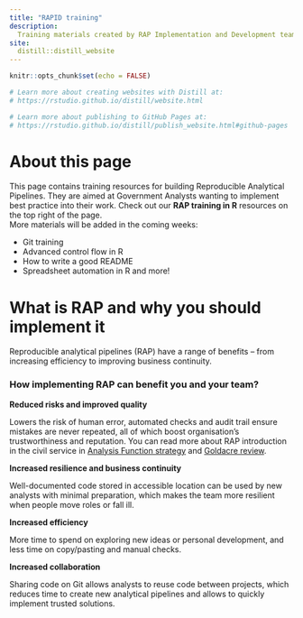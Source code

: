 ```yaml
---
title: "RAPID training"
description:
  Training materials created by RAP Implementation and Development team
site:
  distill::distill_website
---
```


```r
knitr::opts_chunk$set(echo = FALSE)

# Learn more about creating websites with Distill at:
# https://rstudio.github.io/distill/website.html

# Learn more about publishing to GitHub Pages at:
# https://rstudio.github.io/distill/publish_website.html#github-pages

```
# About this page
This page contains training resources for building Reproducible Analytical Pipelines. They are aimed at Government Analysts wanting to implement best practice into their work. Check out our <b>RAP training in R</b> resources on the top right of the page.
<br>
More materials will be added in the coming weeks: 

* Git training
* Advanced control flow in R
* How to write a good README
* Spreadsheet automation in R and more!

# What is RAP and why you should implement it

Reproducible analytical pipelines (RAP) have a range of benefits – from increasing efficiency to improving business continuity.


### How implementing RAP can benefit you and your team? 

**Reduced risks and improved quality**

Lowers the risk of human error, automated checks and audit trail ensure mistakes are never repeated, all of which boost organisation's trustworthiness and reputation. 
You can read more about RAP introduction in the civil service in [Analysis Function strategy](https://analysisfunction.civilservice.gov.uk/policy-store/reproducible-analytical-pipelines-strategy/) and [Goldacre review](https://www.goldacrereview.org/). 

**Increased resilience and business continuity**

Well-documented code stored in accessible location can be used by new analysts with minimal preparation, which makes the team more resilient when people move roles or fall ill. 

**Increased efficiency** 

More time to spend on exploring new ideas or personal development, and less time on copy/pasting and manual checks. 

**Increased collaboration**

Sharing code on Git allows analysts to reuse code between projects, which reduces time to create new analytical pipelines and allows to quickly implement trusted solutions. 

 
